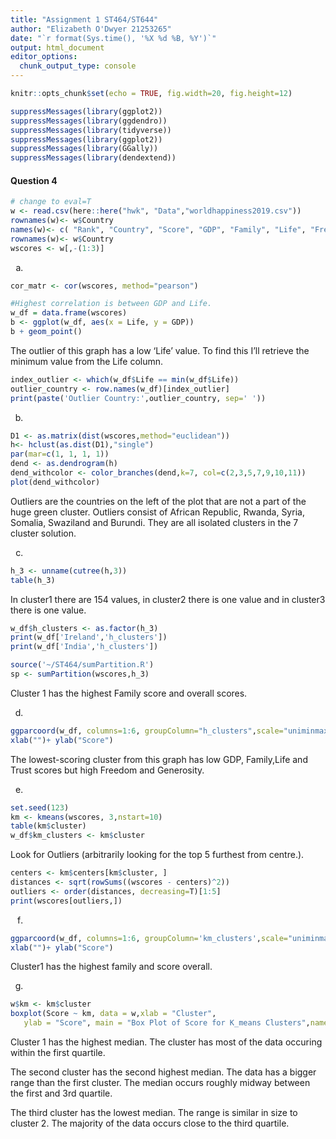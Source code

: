 ---
title: "Assignment 1 ST464/ST644"
author: "Elizabeth O'Dwyer 21253265"
date: "`r format(Sys.time(), '%X %d %B, %Y')`"
output: html_document
editor_options: 
  chunk_output_type: console
---

```{r setup, include=FALSE}
knitr::opts_chunk$set(echo = TRUE, fig.width=20, fig.height=12)
```

```{r, eval=T, echo=FALSE}
suppressMessages(library(ggplot2))
suppressMessages(library(ggdendro))
suppressMessages(library(tidyverse))
suppressMessages(library(ggplot2))
suppressMessages(library(GGally))
suppressMessages(library(dendextend))

```



#### Question 4
```{r eval=T} 
# change to eval=T
w <- read.csv(here::here("hwk", "Data","worldhappiness2019.csv"))
rownames(w)<- w$Country
names(w)<- c( "Rank", "Country", "Score", "GDP", "Family", "Life", "Freedom", "Generosity", "Trust")
rownames(w)<- w$Country
wscores <- w[,-(1:3)]
```

(a)
```{r}
cor_matr <- cor(wscores, method="pearson")

#Highest correlation is between GDP and Life.
w_df = data.frame(wscores)
b <- ggplot(w_df, aes(x = Life, y = GDP))
b + geom_point()
```
The outlier of this graph has a low 'Life' value.
To find this I'll retrieve the minimum value from the
Life column.
```{r}
index_outlier <- which(w_df$Life == min(w_df$Life))
outlier_country <- row.names(w_df)[index_outlier]
print(paste('Outlier Country:',outlier_country, sep=' '))
```


(b)
```{r}
D1 <- as.matrix(dist(wscores,method="euclidean"))
h<- hclust(as.dist(D1),"single")
par(mar=c(1, 1, 1, 1))
dend <- as.dendrogram(h)
dend_withcolor <- color_branches(dend,k=7, col=c(2,3,5,7,9,10,11))
plot(dend_withcolor)
```

Outliers are the countries on the left of the plot that are not a part of the huge green cluster.
Outliers consist of African Republic, Rwanda, Syria, Somalia, Swaziland and Burundi.
They are all isolated clusters in the 7 cluster solution.



(c)
```{r}
h_3 <- unname(cutree(h,3))
table(h_3)
```
In cluster1 there are 154 values, in cluster2 there is one value and in cluster3 there is one value.
```{r}
w_df$h_clusters <- as.factor(h_3)
print(w_df['Ireland','h_clusters'])
print(w_df['India','h_clusters'])
```

```{r}
source('~/ST464/sumPartition.R')
sp <- sumPartition(wscores,h_3)
```
Cluster 1 has the highest Family score and overall scores.



(d)
```{r}
ggparcoord(w_df, columns=1:6, groupColumn="h_clusters",scale="uniminmax")+
xlab("")+ ylab("Score")
```
The lowest-scoring cluster from this graph has low GDP, Family,Life and Trust scores but high Freedom and Generosity.




(e)
```{r}
set.seed(123)
km <- kmeans(wscores, 3,nstart=10)
table(km$cluster)
w_df$km_clusters <- km$cluster
```

Look for Outliers (arbitrarily looking for the top 5 furthest from centre.).
```{r}
centers <- km$centers[km$cluster, ]
distances <- sqrt(rowSums((wscores - centers)^2))
outliers <- order(distances, decreasing=T)[1:5]
print(wscores[outliers,])

```
(f)
```{r}
ggparcoord(w_df, columns=1:6, groupColumn='km_clusters',scale="uniminmax")+
xlab("")+ ylab("Score")
```
Cluster1 has the highest family and score overall.


 
(g)
```{r}
w$km <- km$cluster
boxplot(Score ~ km, data = w,xlab = "Cluster",
   ylab = "Score", main = "Box Plot of Score for K_means Clusters",names = c('Cluster 1', 'Cluster 2', 'Cluster 3'))
```

Cluster 1 has the highest median. The cluster has most of the data occuring within the first quartile.

The second cluster has the second highest median. The data has a bigger range than the first cluster. The median occurs roughly midway between the first and 3rd quartile.

The third cluster has the lowest median. The range is similar in size to cluster 2. The majority of the data occurs close to the third quartile.




